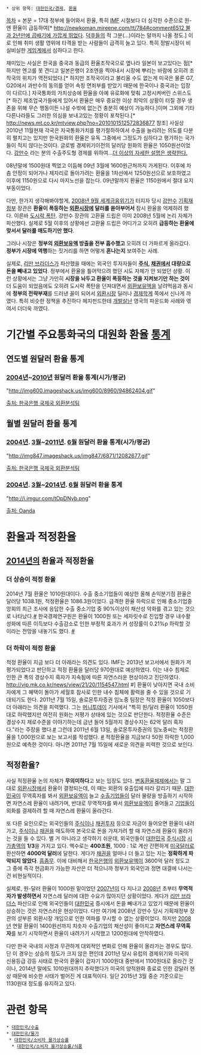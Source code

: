 * 상위 항목: [[대한민국/경제]], [[환율]]

[[목차]]
{{{포맷없는 텍스트를 넣으세요}}}= 본문 =
17대 정부에 들어와서 환율, 특히 [[IMF]] 시절보다 더 심각한 수준으로 원-엔 환율이 급등하여[* [[http://newkoman.mireene.com/tt/784#comment6512 불과 2년만에 곱배기에 가깝게 뛰었다]]. [[덕후]]들의 적 그분(...)이라는 말까지 나올 정도.] 이로 인해 취미 생활 영위에 타격을 받는 사람들이 급격히 늘고 있다. 특히 정발시장이 비실비실한 [[게임계]]에서 심하다고 한다. 

재미있는 사실은 한국을 중국과 동급의 환율조작국으로 옆나라 일본이 보고있다는 점[* 하지만 엔고를 못 견디고 일본은행이 2조엔을 찍어내서 시장에 뿌리는 바람에 오히려 조작국의 위치가 역전되었다.[* 하지만 조작국이라고 불리울 수도 없는게 미국은 물론 G7, G20에서 과반수의 동의를 얻어 속칭 면죄부를 받았기 때문에 한국이나 중국과는 입장이 다르다.]  자국통화의 가치상승에 환율을 아예 유로화에 맞춰 고정시켜버린 스위스도[* 하긴 제조업국가들에게 있어서 환율은 매우 중요한 이상 최악의 상황이 터질 경우 생존을 위해 무슨 행동이든 나설 수밖에 없는건 충분히 예상이 가능하다.]이며 그외에 기타 다른나라들도 그러한 의심을 보내고있는 정황이 포착된다.[* http://news.mt.co.kr/mtview.php?no=2010101512572836877 참조] 사실상 2010년 11월현재 각국은 자국통화가치를 평가절하하여서 수출을 늘리려는 의도를 다분히 펼치고는 있지만 한국원화의 환율은 유독 그중에서 그정도가 심하다고 평가하는 국가들이 적지 않다는것이다. 글로벌 경제위기이전의 달러당 원화의 환율은 1050원선이었다. [[강만수]] 라는 분의 수출주도형 경제를 위하여...[[더 이상의 자세한 설명은 생략한다.]] 

08년말에 1500원대 찍었고 이듬해 09년 3월에 1600원근처까지 가게된다. 이후에 차츰 안정이 되어가나 제자리로 돌아가려는 환율을 1차선에서 1250원선으로 보호하였고 이후에 1150원으로 다시 마지노선을 잡는다. 09년말까지 환율은 1150원에서 절대 요지부동이었다. 

다만, 한가지 생각해봐야할게, [[2008년 9월 세계금융위기]]가 터지자 당시 [[강만수]] [[기획재정부]] 장관은 '''환율이 폭등하는 [[외환시장]]에 달러를 쏟아부어서''' 잠시 환율을 억제하려 했다. 이른바 [http://news.mk.co.kr/newsRead.php?year=2008&no=789460 도시락 폭탄]. 강만수 장관의 고환율 드립은 이미 2008년 5월에 논리 자체가 파산했다. 실제로 5월 이후의 상황에선 고환율 드립은 어디가고 오히려 '''급등하는 환율에 맞서서 달러를 매도하기만 했다'''. 

그러나 시장은 '''정부의 [[외환보유액]] 방출을 전부 흡수했고''' 오히려 더 가파르게 올라갔다. '''정부가 시장에 역행'''하는 짓거리를 하면 어떻게 '''혼나는지''' 보여주는 사례. 

실제로, [[리만 브라더스]]가 파산했을 때에는 외국인 투자자들이 '''[[주식]], [[채권]]에서 대량으로 돈을 빼내고 있었다'''. 정부에서 환율을 틀어막으려 했던 시도 자체가 안 되었던 상황. 이런 상황에서는 그냥 가만히 '''시장을 놔두고 환율이 폭등하는 것을 지켜보기만 하는 것이''' 더 도움이 되었음에도 오히려 도시락 폭탄을 던져대면서 [[외환보유액]]을 날려먹음과 동시에 '''정부의 전략부재'''를 드러낸 꼴이 되어서 [[외환시장]] 딜러나 [[경제학]]계 쪽에서 신나게 까였다. 특히 비슷한 정책을 추진하다 헤지펀드한테 [[개발살]]난 영국의 파운드화 사례와 엮여서 더더욱 까였다.

= 기간별 주요통화국의 대원화 환율 [[통계]] =
== 연도별 원달러 환율 통계 ==
=== [[2004년]]~[[2010년]] 원달러 환율 통계(시가/평균) ===
"http://img600.imageshack.us/img600/8960/94862404.gif"

[http://kosis.kr/gen_etl/start.jsp?orgId=301&tblId=DT_036Y006&conn_path=I2&path= 출처: 한국은행 국제국 외환분석팀]

== 월별 원달러 환율 통계 ==
=== [[2004년]]. [[3월]]~[[2011년]]. [[6월]] 원달러 환율 통계(시가/평균) ===
"http://img847.imageshack.us/img847/6871/12082677.gif"

[http://kosis.kr/gen_etl/start.jsp?orgId=301&tblId=DT_036Y006&conn_path=I2&path= 출처: 한국은행 국제국 외환분석팀]

=== [[2004년]]. [[3월]]~[[2014년]]. [[6월]] 원달러 환율 통계 ===
"http://i.imgur.com/tOpDNyb.png"

[http://www.oanda.com/lang/ko/currency/historical-rates/ 출처: Oanda]

= 환율과 적정환율 =
== [[2014년]]의 환율과 적정환율 ==

=== 더 상승이 적정 환율 ===
2014년 7월 환율은 1010원대이다. 수출 중소기업들이 예상한 올해 손익분기점 환율은 달러당 1038.1원, 적정환율은 1086.3원이었다. 급격한 환율 하락으로 인해 중소기업중앙회의 최근 조사에 응답한 수출 중소기업 중 90%이상이 채산성 악화를 겪고 있는 것으로 나타났다.[http://news.heraldcorp.com/view.php?ud=20140703000363 #] 한국경제연구원은 환율이 1000원 또는 세자릿수로 진입할 경우 내수활성화에 따른 이득보다 수출감소로 인한 부정적 효과가 커 성장률이 0.21%p 하락할 것이라는 전망을 내놓기도 했다. [http://www.wowtv.co.kr/newscenter/news/view.asp?bcode=T30001000&artid=A201407090250 #] 

=== 더 하락이 적정 환율 ===
적정 환율이 지금 보다 더 아래라는 의견도 있다. IMF는 2013년 보고서에서 원화가 저평가되었다고 판단하고 적정 환율을 달러당 970원대로 예상하였다. 이는 내수 침체로 인한 큰 폭의 경상수지 흑자가 지속됨에 따른 자연스러운 현상이라고 진단하였다. http://vip.mk.co.kr/news/view/21/20/1154547.html #] 환율이 낮아지면 국내 소비자에게 그 혜택이 돌아가 세월호 참사로 인한 내수 침체에 활력을 줄 수 있을 것으로 기대되기도 한다.
2011년 7월 15일, 솔로몬투자증권 임노중 팀장은 적정 환율이 1050보다 더 아래라는 의견을 피력했다. 그는 [[머니투데이]] 기사에서 "특히 원/달러 환율이 1050원대로 하락했지만 여전히 원화는 저평가 상태에 있는 것으로 판단한다. 적정환율 수준은 경상수지 제로수준을 이야기하는데 금년 들어 5월까지 경상수지는 62억 달러 흑자다."라는 주장을 했다.[http://www.mt.co.kr/view/mtview.php?type=1&no=2011071508517087905&outlink= #] 그런데 2011년 6월 13일, 솔로몬투자증권의 임노중씨는 적정환율을 1,000원으로 보는 보고서를 작성했다. [http://www.google.com.hk/url?sa=t&source=web&cd=2&ved=0CCEQFjAB&url=http%3A%2F%2Fwww.solomonib.com%2Finclude%2Fcommon%2Fdownload.jsp%3Ffilename%3D0613-.pdf%26filepath%3D%2Fupload%2Fadmin%2Fboard%2Fresearch%2Ffocus%2F&ei=WYQgTr66OoqJmQX---XFAw&usg=AFQjCNFWMjx3Jq51HslYzdViYWtMY8ufPw #] 적정환율을 지금보다 50원 하락한 1,000원으로 예측한 것이다. 아니면 2011년 7월 15일에 새로운 의견을 피력한 것으로 보인다.

== 적정환율? ==
사실 적정환율 논의 자체가 '''무의미하다'''고 보는 입장도 있다. [[변동환율체제]]에서는 말 그대로 [[외환시장]]에서 환율이 결정되는데, 이 때는 외환의 유출입에 따라 갈리기 때문. [[대한민국]]이 무역흑자를 봐서 [[외환보유액]]이 늘고 [[수출]][[기업]]들이 달러 물량을 방출하기 시작하면 자연스레 환율이 내려가며, 반대로 무역적자를 봐서 [[외환보유액]]이 줄어들고 [[기업]]들이 외화를 결제하려 할 때 자연스레 환율이 올라간다. 

또 다른 요인으로는 외국인들의 [[주식]]이나 [[채권]]투자 등으로 자금이 들어오면 환율이 내려가고, [[주식]]이나 [[채권]]을 매도하여 본국으로 돈을 가져가려 할 때 자연스레 환율이 올라가는 것을 들 수 있다. 별 거 아니라고 생각하기 쉬운데, 외국인들이 [[대한민국]] [[주식시장]] [[시가총액]]의 '''1/3'''을 가지고 있다. 액수로는 '''400조원''', 1000 : 1로 계산 간편하게 [[미국달러]]로 환산하면 '''4000억 달러'''에 달한다. 게다가 [[채권]]을 얼마나 더 들고 있는 지는 '''정확하게 파악되지 않았다'''. [[흠좀무]]. 이에 대비해서 [[한국은행]]의 [[외환보유액]]이 3600억 달러 정도고 그 중에 즉각 현금화가 가능한 자산은 더 적으니까 정부가 외국인과 정면 대결에 나서는 건 비현실적이다. 

실제로, 원-달러 환율이 1000원 밑이었던 [[2007년]]이 다 지나고 [[2008년]] 초부터 '''무역적자가 발생하면서''' 자연스레 달러에 대한 수요가 많아지던 상황이었다. 게다가 [[리만 브라더스]] 파산으로 인해 외국인들이 [[대한민국]] 증시에서 돈을 빼내가고 있었기 때문에 환율이 상승하는 것은 자연스러운 현상이었다. 다만 여기에 2008년 강만수 당시 기획재정부 장관의 섣부른 외환시장 개입으로 인한 여파를 무시할 수 없는 상황이었다. 하지만 [[2008년]] 연말 환율이 1400원선까지 치솟자 수출기업의 채산성이 좋아지고 '''자연스레 무역흑자'''를 보기 시작하면서 환율이 내려가기 시작했고 1200원대에 안착하였다. 

다만 한국 국내의 사정과 무관하게 대외적인 변화로 인해 환율이 올라가는 경우도 많다. 단 이 경우는 상승의 정도가 크지 않은 편인데 2011년 당시 유럽의 경제위기와 미국의 신용등급 강등 사태로 한국의 환율이 갑자기 1000원대 중반에서 1100원대로 올라간 것이나, 2014년 말에도 1010원대까지 추락했다가 미국의 양적완화 종료로 인한 강달러 현상 때문에 비슷한 사태가 벌어진 게 대표적이다. 일단 2015년 3월 중순 기준으로는 1130원대 정도를 유지하고 있다. 
= 관련 항목 =
 * [[대한민국/수출]]
 * [[대한민국/물가]]
  * [[대한민국/소비자 물가상승률]]
   * [[대한민국/소비자 물가상승률/식품]]



